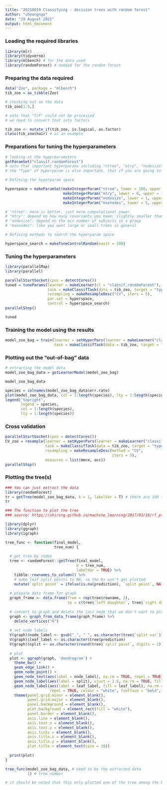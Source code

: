 ```yaml
---
title: "20210819 Classifying - decision trees with random forest"
author: "cheungngo"
date: "19 August 2021"
output: html_document
---
```


### Loading the required libraries

```r
library(mlr)
library(tidyverse)
library(mlbench) # for the data used
library(randomForest) # needed for the random forest
```

### Preparing the data required

```r
data("Zoo", package = "mlbench")
tib_zoo = as_tibble(Zoo)
```

```r
# checking out on the data
tib_zoo[1:5,]
```

```r
# note that "T/F" could not be processed
# we need to convert that into factors

tib_zoo <- mutate_if(tib_zoo, is.logical, as.factor)
class(tib_zoo$hair) # as an example
```

### Preparations for tuning the hyperparameters

```r
# looking at the hyperparameters
getParamSet("classif.randomForest")
# note that important hyperparams including "ntree", "mtry", "nodesize", and "maxnodes"
# the "Type" of hyperparam is also important, that if you are going to define a numeric param you should use makeNumericParam()
```

```r
# Defining the hyperparam space

hyperspace = makeParamSet(makeIntegerParam("ntree", lower = 100, upper = 100),
                          makeIntegerParam("mtry", lower = 6, upper = 12),
                          makeIntegerParam("nodesize", lower = 1, upper = 5),
                          makeIntegerParam("maxnodes", lower = 5, upper = 20))

# "ntree": more is better, just more computational power
# "mtry": depend on how many covariants you have; slightly smaller than the max no. of covar
# "nodesize": depend on the min number of subjects in a group
# "maxnodes": like you want large or small trees in general
```

```r
# Defining methods to search the hyperparam space

hyperspace_search = makeTuneControlRandom(maxit = 100)
```

### Tuning the hyperparameters

```r
library(parallelMap)
library(parallel)
```

```r
parallelStartSocket(cpus = detectCores())
tuned = tuneParams(learner = makeLearner(cl = "classif.randomForest"),
                   task = makeClassifTask(data = tib_zoo, target = "type"),
                   resampling = makeResampleDesc("CV", iters = 5),
                   par.set = hyperspace,
                   control = hyperspace_search)
parallelStop()
```

```r
tuned
```

### Training the model using the results

```r
model_zoo_bag = train(learner = setHyperPars(learner = makeLearner("classif.randomForest"), par.vals = tuned$x),
                      task = makeClassifTask(data = tib_zoo, target = "type"))
```

### Plotting out the "out-of-bag" data

```r
# extracting the model data
model_zoo_bag_data = getLearnerModel(model_zoo_bag)
```

```r
model_zoo_bag_data
```

```r
species = colnames(model_zoo_bag_data$err.rate)
plot(model_zoo_bag_data, col = 1:length(species), lty = 1:length(species))
legend("topright",
       legend = species,
       col = 1:length(species),
       lty = 1:length(species))
```

### Cross validation

```r
parallelStartSocket(cpus = detectCores())
CV_zoo = resample(learner = setHyperPars(learner = makeLearner("classif.randomForest"), par.vals = tuned$x),
                  task = makeClassifTask(data = tib_zoo, target = "type"),
                  resampling = makeResampleDesc(method = "CV",
                                                iters = 5),
                  measures = list(mmce, acc))
parallelStop()
```

### Plotting the tree(s)

```r
### You can just extract the data
library(randomForest)
tr = getTree(model_zoo_bag_data, k = 1, labelVar = T) # there are 100 trees
tr
```

```r
### The function to plot the tree
### source: https://shiring.github.io/machine_learning/2017/03/16/rf_plot_ggraph

library(dplyr)
library(ggraph)
library(igraph)

tree_func <- function(final_model, 
                      tree_num) {
  
  # get tree by index
  tree <- randomForest::getTree(final_model, 
                                k = tree_num, 
                                labelVar = TRUE) %>%
    tibble::rownames_to_column() %>%
    # make leaf split points to NA, so the 0s won't get plotted
    mutate(`split point` = ifelse(is.na(prediction), `split point`, NA))
  
  # prepare data frame for graph
  graph_frame <- data.frame(from = rep(tree$rowname, 2),
                            to = c(tree$`left daughter`, tree$`right daughter`))
  
  # convert to graph and delete the last node that we don't want to plot
  graph <- graph_from_data_frame(graph_frame) %>%
    delete_vertices("0")
  
  # set node labels
  V(graph)$node_label <- gsub("_", " ", as.character(tree$`split var`))
  V(graph)$leaf_label <- as.character(tree$prediction)
  V(graph)$split <- as.character(round(tree$`split point`, digits = 2))
  
  # plot
  plot <- ggraph(graph, 'dendrogram') + 
    theme_bw() +
    geom_edge_link() +
    geom_node_point() +
    geom_node_text(aes(label = node_label), na.rm = TRUE, repel = TRUE) +
    geom_node_label(aes(label = split), vjust = 2.5, na.rm = TRUE, fill = "white") +
    geom_node_label(aes(label = leaf_label, fill = leaf_label), na.rm = TRUE, 
					repel = TRUE, colour = "white", fontface = "bold", show.legend = FALSE) +
    theme(panel.grid.minor = element_blank(),
          panel.grid.major = element_blank(),
          panel.background = element_blank(),
          plot.background = element_rect(fill = "white"),
          panel.border = element_blank(),
          axis.line = element_blank(),
          axis.text.x = element_blank(),
          axis.text.y = element_blank(),
          axis.ticks = element_blank(),
          axis.title.x = element_blank(),
          axis.title.y = element_blank(),
          plot.title = element_text(size = 18))
  
  print(plot)
}
```

```r
tree_func(model_zoo_bag_data, # need to be the extracted data
          1) # tree number

# it should be noted that this only plotted one of the tree among the bag
```

